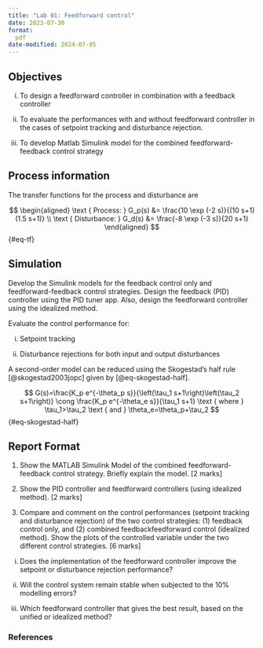```yaml
---
title: "Lab 01: Feedforward control"
date: 2023-07-30
format:
  pdf
date-modified: 2024-07-05
---
```


## Objectives

i. To design a feedforward controller in combination with a feedback controller

ii. To evaluate the performances with and without feedforward controller in the
cases of setpoint tracking and disturbance rejection. 

iii. To develop Matlab Simulink model for the combined feedforward-feedback
control strategy

## Process information

The transfer functions for the process and disturbance are

$$
\begin{aligned}
\text { Process: } G_p(s) &= \frac{10 \exp (-2 s)}{(10 s+1)(1.5 s+1)} \\
\text { Disturbance: } G_d(s) &= \frac{-8 \exp (-3 s)}{20 s+1}
\end{aligned}
$${#eq-tf}

## Simulation


Develop the Simulink models for the feedback control only and
feedforward-feedback control strategies. Design the feedback (PID) controller
using the PID tuner app. Also, design the feedforward controller using the
idealized method. 

Evaluate the control performance for:

i. Setpoint tracking

ii. Disturbance rejections for both input and output disturbances

A second-order model can be reduced using the Skogestad’s half rule [@skogestad2003jopc] given
by [@eq-skogestad-half].

$$
G(s)=\frac{K_p e^{-\theta_p s}}{\left(\tau_1 s+1\right)\left(\tau_2 s+1\right)} \cong \frac{K_p e^{-\theta_e s}}{\tau_1 s+1} \text { where } \tau_1>\tau_2 \text { and } \theta_e=\theta_p+\tau_2
$${#eq-skogestad-half}


## Report Format

1) Show the MATLAB Simulink Model of the combined feedforward-feedback control
strategy. Briefly explain the model. [2 marks]

2) Show the PID controller and feedforward controllers (using idealized
method). [2 marks]

3) Compare and comment on the control performances (setpoint tracking and
disturbance rejection) of the two control strategies: (1) feedback control only,
and (2) combined feedbackfeedforward control (idealized method). Show the plots
of the controlled variable under the two different control strategies. [6
marks]

i. Does the implementation of the feedforward controller improve the setpoint
or disturbance rejection performance?

ii. Will the control system remain stable when subjected to the 10% modelling
errors?

iii. Which feedforward controller that gives the best result, based on the
unified or idealized method?


### References
